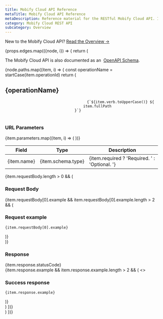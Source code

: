 ```yaml
---
title: Mobify Cloud API Reference
metaTitle: Mobify Cloud API Reference
metaDescription: Reference material for the RESTful Mobify Cloud API. Includes endpoint parameters and code examples.
category: Mobify Cloud REST API
subcategory: Overview
---
```


<Callout type="info">

New to the Mobify Cloud API? [Read the Overview →](/how-to-guides/categories/deployment/using-the-mobify-api-for-target-management)

</Callout>

<CloudApiWrapper>
    {props.edges.map(({node, i}) => {
        return (
            <div key={node.id + i}>
                <div dangerouslySetInnerHTML={{__html: node.description}} />
                <p>
                    The Mobify Cloud API is also documented as an&nbsp;
                    <a href="https://docs.mobify.com/openapi/cloud/openapi-schema.json">OpenAPI Schema</a>.
                </p>
                {node.paths.map((item, i) => {
                    const operationName = startCase(item.operationId)
                    return (
                        <div key={item.operationId}>
                            <h2 id={operationName}>{operationName}</h2>
                            <div dangerouslySetInnerHTML={{__html: item.description}} />
                            <pre>
                                <code>{`${item.verb.toUpperCase()} ${
                                    item.fullPath
                                }`}</code>
                            </pre>
                            <h3>URL Parameters</h3>
                            <div>
                                <table>
                                    <thead>
                                        <tr>
                                            <th>Field</th>
                                            <th>Type</th>
                                            <th>Description</th>
                                        </tr>
                                    </thead>
                                    <tbody>
                                        {item.parameters.map((item, i) => (
                                            <tr key={i}>
                                                <td>{item.name}</td>
                                                <td>{item.schema.type}</td>
                                                <td>
                                                    {item.required
                                                        ? 'Required. '
                                                        : 'Optional. '}
                                                    <span dangerouslySetInnerHTML={{__html: item.description}} />
                                                </td>
                                            </tr>
                                        ))}
                                    </tbody>
                                </table>
                            </div>
                            {item.requestBody.length > 0 && (
                                <div>
                                    <h3>Request Body</h3>
                                    <SchemaTable
                                        properties={item.requestBody[0].properties}
                                        required={item.requestBody[0].required}
                                    />
                                    {item.requestBody[0].example && item.requestBody[0].example.length > 2 && (
                                        <div>
                                            <h3>Request example</h3>
                                            <pre><code className='language-json'>{item.requestBody[0].example}</code></pre>
                                        </div>
                                    )}
                                </div>
                            )}
                            <h3>Response</h3>
                            <div>
                                <span>{item.response.statusCode}</span>
                                <span dangerouslySetInnerHTML={{__html: item.response.description}} />
                            </div>
                            {item.response.example && item.response.example.length > 2 && (
                                <>
                                    <h3>Success response</h3>
                                    <pre><code className='language-json'>{item.response.example}</code></pre>
                                </>
                            )}
                        </div>
                    )
                })}
            </div>
        )
    })}
</CloudApiWrapper>
